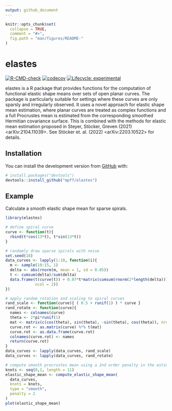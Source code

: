 ---
output: github_document
---

<!-- README.md is generated from README.Rmd. Please edit that file -->

```{r, include = FALSE}
knitr::opts_chunk$set(
  collapse = TRUE,
  comment = "#>",
  fig.path = "man/figures/README-"
)
```

# elastes

<!-- badges: start -->
[![R-CMD-check](https://github.com/mpff/elastes/actions/workflows/R-CMD-check.yaml/badge.svg)](https://github.com/mpff/elastes/actions/workflows/R-CMD-check.yaml)
[![codecov](https://app.codecov.io/gh/mpff/elastes/branch/main/graph/badge.svg?token=p0xOHfDpnk)](https://app.codecov.io/gh/mpff/elastes)
[![Lifecycle: experimental](https://img.shields.io/badge/lifecycle-experimental-orange.svg)](https://lifecycle.r-lib.org/articles/stages.html#experimental)
<!-- badges: end -->

elastes is a R package that provides functions for the computation of functional 
elastic shape means over sets of open planar curves. The package is particularly 
suitable for settings where these curves are only sparsly and irregularly observed. 
It uses a novel approach for elastic shape mean estimation, where planar curves are
treated as complex functions and a full Procrustes mean is estimated from the
corresponding smoothed Hermitian covariance surface. This is combined with the 
methods for elastic mean estimation proposed in Steyer, Stöcker, Greven	(2021)
<arXiv:2104.11039>. See Stöcker et. al. (2022) <arXiv:2203.10522> for details.


## Installation

You can install the development version from [GitHub](https://github.com/) with:

``` r
# install.packages("devtools")
devtools::install_github("mpff/elastes")
```

## Example

Calculate a smooth elastic shape mean for sparse spirals.

```{r example}
library(elastes)

# define spiral curve
curve <- function(t){
  rbind(t*cos(13*t), t*sin(13*t))
}

# randomly draw sparse spirals with noise
set.seed(18)
data_curves <- lapply(1:10, function(i){
  m <- sample(10:15, 1)
  delta <- abs(rnorm(m, mean = 1, sd = 0.05))
  t <- cumsum(delta)/sum(delta)
  data.frame(t(curve(t)) + 0.07*t*matrix(cumsum(rnorm(2*length(delta))),
             ncol = 2))
})

# apply random rotation and scaling to spiral curves
rand_scale <- function(curve){ ( 0.5 + runif(1) ) * curve }
rand_rotate <- function(curve){
  names <- colnames(curve)
  theta <- 2*pi*runif(1)
  mat <- matrix(c(cos(theta), sin(theta), -sin(theta), cos(theta)), nrow = 2, ncol = 2)
  curve.rot <- as.matrix(curve) %*% t(mat)
  curve.rot <- as.data.frame(curve.rot)
  colnames(curve.rot) <- names
  return(curve.rot)
}
data_curves <- lapply(data_curves, rand_scale)
data_curves <- lapply(data_curves, rand_rotate)

# compute smooth procrustes mean using a 2nd order penalty in the estimation
knots <- seq(0,1, length = 11)
elastic_shape_mean <- compute_elastic_shape_mean(
  data_curves,
  knots = knots,
  type = "smooth",
  penalty = 2
)
plot(elastic_shape_mean)
```
